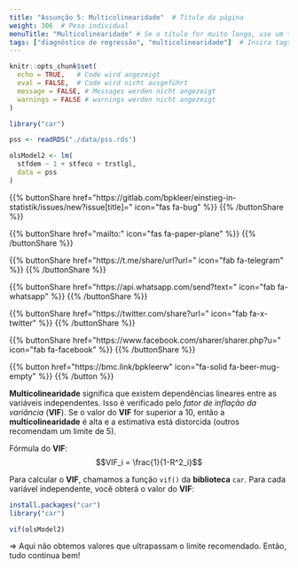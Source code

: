 ```yaml
---
title: "Assunção 5: Multicolinearidade"  # Título da página
weight: 306  # Peso individual
menuTitle: "Multicolinearidade" # Se o título for muito longo, use um título curto aqui
tags: ["diagnóstico de regressão", "multicolinearidade"]  # Insira tags aqui; Abreviação do que acontece na página
---
```

```r
knitr::opts_chunk$set(
  echo = TRUE,   # Code wird angezeigt
  eval = FALSE,  # Code wird nicht ausgeführt
  message = FALSE, # Messages werden nicht angezeigt
  warnings = FALSE # warnings werden nicht angezeigt
)

library("car")

pss <- readRDS("./data/pss.rds")

olsModel2 <- lm(
  stfdem ~ 1 + stfeco + trstlgl,   
  data = pss
)       
```

{{% buttonShare href=\"https\:\/\/gitlab.com\/bpkleer\/einstieg-in-statistik\/issues\/new?issue[title]=\" icon=\"fas fa-bug\" %}} {{% /buttonShare %}} 

{{% buttonShare href=\"mailto\:\" icon=\"fas fa-paper-plane\" %}} {{% /buttonShare %}}

{{% buttonShare href=\"https\:\/\/t.me\/share\/url?url=\" icon=\"fab fa-telegram\" %}} {{% /buttonShare %}}

{{% buttonShare href=\"https\:\/\/api.whatsapp.com\/send?text=\" icon=\"fab fa-whatsapp\" %}} {{% /buttonShare %}}

{{% buttonShare href=\"https\:\/\/twitter.com\/share?url=\" icon=\"fab fa-x-twitter\" %}} {{% /buttonShare %}}

{{% buttonShare href=\"https\:\/\/www.facebook.com\/sharer\/sharer.php?u=\" icon=\"fab fa-facebook\" %}} {{% /buttonShare %}}

{{% button href=\"https\:\/\/bmc.link\/bpkleerw\" icon=\"fa-solid fa-beer-mug-empty\" %}} {{% /button %}}

**Multicolinearidade** significa que existem dependências lineares entre as variáveis independentes. Isso é verificado pelo *fator de inflação da variância* (**VIF**). Se o valor do **VIF** for superior a $10$, então a **multicolinearidade** é alta e a estimativa está distorcida (outros recomendam um limite de $5$).

Fórmula do **VIF**:
$$VIF_i = \frac{1}{1-R^2_i}$$

Para calcular o **VIF**, chamamos a função `vif()` da **biblioteca** `car`. Para cada variável independente, você obterá o valor do **VIF**:
```r
install.packages("car")
library("car")
```
```r
vif(olsModel2)
```

$\Rightarrow$ Aqui não obtemos valores que ultrapassam o limite recomendado. Então, tudo continua bem!

